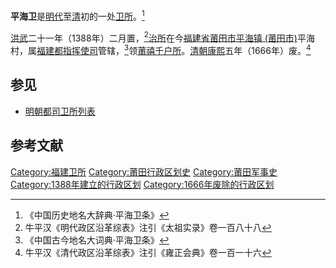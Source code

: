 '''平海卫'''是[[明代|明代]]至[[清朝|清]]初的一处[[卫所|卫所]]。<ref>《中国历史地名大辞典·平海卫条》</ref>

[[洪武|洪武]]二十一年（1388年）二月置，<ref>牛平汉《明代政区沿革综表》注引《太祖实录》卷一百八十八</ref>[[治所|治所]]在今[[福建省|福建省]][[莆田市|莆田市]][[平海镇_(莆田市)|平海镇 (莆田市)]]平海村，属[[福建都指挥使司|福建都指挥使司]]管辖，<ref>《中国古今地名大词典·平海卫条》</ref>领[[莆禧千户所|莆禧千户所]]。[[清朝|清朝]][[康熙|康熙]]五年（1666年）废。<ref>牛平汉《清代政区沿革综表》注引《雍正会典》卷一百一十六</ref>

==参见==
*[[明朝都司卫所列表|明朝都司卫所列表]]

==参考文献==
{{Reflist}}

{{明代福建都指挥使司}}
{{福建行政区划小作品}}
[[Category:福建卫所|Category:福建卫所]]
[[Category:莆田行政区划史|Category:莆田行政区划史]]
[[Category:莆田军事史|Category:莆田军事史]]
[[Category:1388年建立的行政区划|Category:1388年建立的行政区划]]
[[Category:1666年废除的行政区划|Category:1666年废除的行政区划]]